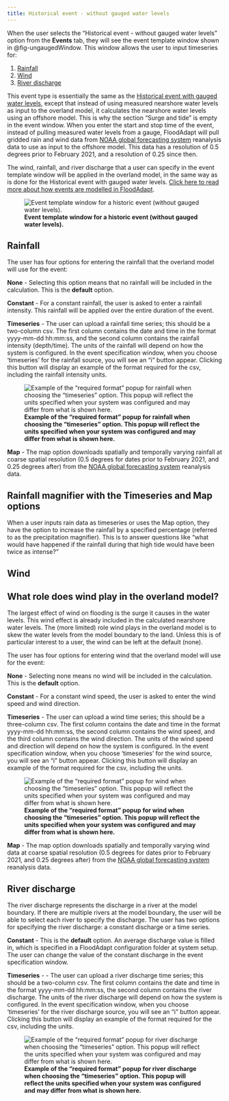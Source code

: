 ```yaml
---
title: Historical event - without gauged water levels
---
```


When the user selects the “Historical event - without gauged water levels” option from the **Events** tab, they will see the event template window shown in @fig-ungaugedWindow. This window allows the user to input timeseries for:

(1) [Rainfall](#rainfall)
(2) [Wind](#wind)
(3) [River discharge](#river-discharge)

This event type is essentially the same as the [Historical event with gauged water levels](historic_events_gauged.qmd), except that instead of using measured nearshore water levels as input to the overland model, it calculates the nearshore water levels using an offshore model. This is why the section "Surge and tide" is empty in the event window. When you enter the start and stop time of the event, instead of pulling measured water levels from a gauge, FloodAdapt will pull gridded rain and wind data from [NOAA global forecasting system](https://www.ncei.noaa.gov/products/weather-climate-models/global-forecast) reanalysis data to use as input to the offshore model. This data has a resolution of 0.5 degrees prior to February 2021, and a resolution of 0.25 since then.

The wind, rainfall, and river discharge that a user can specify in the event template window will be applied in the overland model, in the same way as is done for the Historical event with gauged water levels. [Click here to read more about how events are modelled in FloodAdapt](../index.qmd#how-are-events-modeled-in-floodadapt).

![**Event template window for a historic event (without gauged water levels).**](../../../_static/images/popup_ungaugedEventWindow.png){#fig-ungaugedWindow}


## Rainfall
The user has four options for entering the rainfall that the overland model will use for the event:

**None** - Selecting this option means that no rainfall will be included in the calculation. This is the **default** option.

**Constant** - For a constant rainfall, the user is asked to enter a rainfall intensity. This rainfall will be applied over the entire duration of the event.

**Timeseries** - The user can upload a rainfall time series; this should be a two-column csv. The first column contains the date and time in the format yyyy-mm-dd hh:mm:ss, and the second column contains the rainfall intensity (depth/time). The units of the rainfall will depend on how the system is configured. In the event specification window, when you choose 'timeseries' for the rainfall source, you will see an "i" button appear. Clicking this button will display an example of the format required for the csv, including the rainfall intensity units.

![**Example of the "required format" popup for rainfall when choosing the "timeseries" option. This popup will reflect the units specified when your system was configured and may differ from what is shown here.**](../../../_static/images/events_rainfall_TSformat.png){fig-align=left #fig-TS_rain}

**Map** - The map option downloads spatially and temporally varying rainfall at coarse spatial resolution (0.5 degrees for dates prior to February 2021, and 0.25 degrees after) from the [NOAA global forecasting system](https://www.ncei.noaa.gov/products/weather-climate-models/global-forecast) reanalysis data.


::: {.callout-note}
## Rainfall magnifier with the Timeseries and Map options
When a user inputs rain data as timeseries or uses the Map option, they have the option to increase the rainfall by a specified percentage (referred to as the precipitation magnifier). This is to answer questions like "what would have happened if the rainfall during that high tide would have been twice as intense?"
:::

## Wind

::: {.callout-note}
## What role does wind play in the overland model?
The largest effect of wind on flooding is the surge it causes in the water levels. This wind effect is already included in the calculated nearshore water levels. The (more limited) role wind plays in the overland model is to skew the water levels from the model boundary to the land. Unless this is of particular interest to a user, the wind can be left at the default (none).
:::
The user has four options for entering wind that the overland model will use for the event:

**None** - Selecting none means no wind will be included in the calculation. This is the **default** option.

**Constant** - For a constant wind speed, the user is asked to enter the wind speed and wind direction.

**Timeseries** - The user can upload a wind time series; this should be a three-column csv. The first column contains the date and time in the format yyyy-mm-dd hh:mm:ss, the second column contains the wind speed, and the third column contains the wind direction. The units of the wind speed and direction will depend on how the system is configured. In the event specification window, when you choose 'timeseries' for the wind source, you will see an "i" button appear. Clicking this button will display an example of the format required for the csv, including the units.

![**Example of the "required format" popup for wind when choosing the "timeseries" option. This popup will reflect the units specified when your system was configured and may differ from what is shown here.**](../../../_static/images/events_wind_TSformat.png){fig-align=left #fig-TS_wind}

**Map** - The map option downloads spatially and temporally varying wind data at coarse spatial resolution (0.5 degrees for dates prior to February 2021, and 0.25 degrees after) from the [NOAA global forecasting system](https://www.ncei.noaa.gov/products/weather-climate-models/global-forecast) reanalysis data.

## River discharge
The river discharge represents the discharge in a river at the model boundary. If there are multiple rivers at the model boundary, the user will be able to select each river to specify the discharge. The user has two options for specifying the river discharge: a constant discharge or a time series.

**Constant** - This is the **default** option. An average discharge value is filled in, which is specified in a FloodAdapt configuration folder at system setup. The user can change the value of the constant discharge in the event specification window.

**Timeseries** - - The user can upload a river discharge time series; this should be a two-column csv. The first column contains the date and time in the format yyyy-mm-dd hh:mm:ss, the second column contains the river discharge. The units of the river discharge will depend on how the system is configured. In the event specification window, when you choose 'timeseries' for the river discharge source, you will see an "i" button appear. Clicking this button will display an example of the format required for the csv, including the units.

![**Example of the "required format" popup for river discharge when choosing the "timeseries" option. This popup will reflect the units specified when your system was configured and may differ from what is shown here.**](../../../_static/images/events_discharge_TSformat.png){fig-align=left #fig-TS_discharge}
